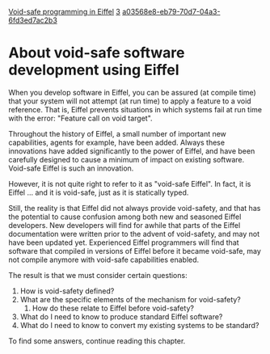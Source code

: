 [[Property:title|Void-safe programming in Eiffel]]
[[Property:weight|3]]
[[Property:uuid|a03568e8-eb79-70d7-04a3-6fd3ed7ac2b3]]
=About void-safe software development using Eiffel=

When you develop software in Eiffel, you can be assured (at compile time) that your system will not attempt (at run time) to apply a feature to a void reference. That is, Eiffel prevents situations in which systems fail at run time with the error: "Feature call on void target".

Throughout the history of Eiffel, a small number of important new capabilities, agents for example, have been added. Always these innovations have added significantly to the power of Eiffel, and have been carefully designed to cause a minimum of impact on existing software. Void-safe Eiffel is such an innovation. 

However, it is not quite right to refer to it as "void-safe Eiffel". In fact, it is Eiffel ... and it is void-safe, just as it is statically typed.  

Still, the reality is that Eiffel did not always provide void-safety, and that has the potential to cause confusion among both new and seasoned Eiffel developers. New developers will find for awhile that parts of the Eiffel documentation were written prior to the advent of void-safety, and may not have been updated yet. Experienced Eiffel programmers will find that software that compiled in versions of Eiffel before it became void-safe, may not compile anymore with void-safe capabilities enabled. 

The result is that we must consider certain questions:

# How is void-safety defined?
# What are the specific elements of the mechanism for void-safety?
## How do these relate to Eiffel before void-safety?
# What do I need to know to produce standard Eiffel software?
# What do I need to know to convert my existing systems to be standard?

To find some answers, continue reading this chapter.



